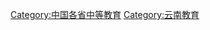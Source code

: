 {{Catnav|頁面分類|各種主題的頁面分類|依中国各省来作的分类|中国各省教育|云南教育}}

[[Category:中国各省中等教育|Category:中国各省中等教育]]
[[Category:云南教育|Category:云南教育]]